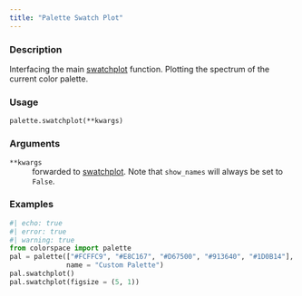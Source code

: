 ```yaml
---
title: "Palette Swatch Plot"
---
```


### Description

Interfacing the main [swatchplot](colorspace.swatchplot.swatchplot.qmd)
function. Plotting the spectrum of the current color palette.

### Usage

<pre><code class='language-python'>palette.swatchplot(**kwargs)</code></pre>

### Arguments

<dl class="pyp-list param-list">
  <dt style = "white-space: nowrap; font-family: monospace; vertical-align: top">
   <code id="colorspace.palettes.palette.swatchplot:**kwargs">**kwargs</code>
  </dt>
 <dd>forwarded to [swatchplot](colorspace.swatchplot.swatchplot.qmd).
Note that `show_names` will always be set to `False`.</dd>
</dl>

### Examples

```python
#| echo: true
#| error: true
#| warning: true
from colorspace import palette
pal = palette(["#FCFFC9", "#E8C167", "#D67500", "#913640", "#1D0B14"],
              name = "Custom Palette")
pal.swatchplot()
pal.swatchplot(figsize = (5, 1))
```



